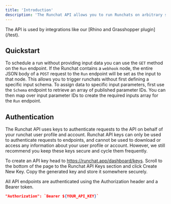 ```yaml
---
title: 'Introduction'
description: 'The Runchat API allows you to run Runchats on arbitrary schedules, post data to Webhook nodes or trigger a workflow by providing inputs to specific parameters.'
---
```


<Note>
  The API is used by integrations like our [Rhino and Grasshopper plugin](/test).
</Note>

## Quickstart

To schedule a run without providing input data you can use the `GET` method on the `Run` endpoint. 
If the Runchat contains a `webhook` node, the entire JSON body of a `POST` request to the `Run` endpoint will be set as the input to that node. 
This allows you to trigger runchats without first defining a specific input schema.
To assign data to specific input parameters, first use the `Schema` endpoint to retrieve an array of published parameter IDs.
You can then map over input parameter IDs to create the required inputs array for the `Run` endpoint.

## Authentication

The Runchat API uses keys to authenticate requests to the API on behalf of your runchat user profile and account. 
Runchat API keys can only be used to authenticate requests to endpoints, and cannot be used to download or access any information about your user profile or account. 
However, we still recommend you keep these keys secure and cycle them frequently.

To create an API key head to https://runchat.app/dashboard/keys. Scroll to the bottom of the page to the Runchat API Keys section and click Create New Key. Copy the generated key and store it somewhere securely. 

All API endpoints are authenticated using the Authorization header and a Bearer token.

```json
"Authorization": `Bearer ${YOUR_API_KEY}`
```
